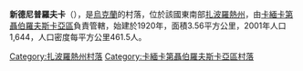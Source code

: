 {{coord|47|24|24|N|34|45|48|E|scale:100000|display=title}}

'''新德尼普羅夫卡'''（{{lang-uk|Новодніпровка}}），是[[烏克蘭|烏克蘭]]的村落，位於該國東南部[[扎波羅熱州|扎波羅熱州]]，由[[卡緬卡第聶伯羅夫斯卡亞區|卡緬卡第聶伯羅夫斯卡亞區]]負責管轄，始建於1920年，面積3.56平方公里，2001年人口1,644，人口密度每平方公里461.5人。

[[Category:扎波羅熱州村落|Category:扎波羅熱州村落]]
[[Category:卡緬卡第聶伯羅夫斯卡亞區村落|Category:卡緬卡第聶伯羅夫斯卡亞區村落]]


{{Zaporizhia-geo-stub}}